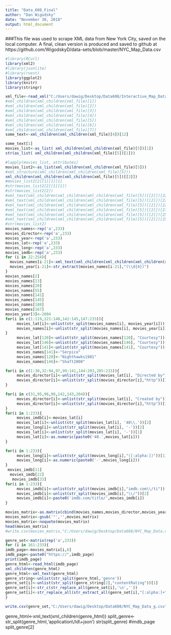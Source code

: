 ---
title: "Data_608_Final"
author: "Dan Wigodsky"
date: "November 30, 2018"
output: html_document
---

###This file was used to scrape XML data from New York City, saved on the local computer.  A final, clean version is produced and saved to github at https://github.com/WigodskyD/data-sets/blob/master/NYC_Map_Data.csv

```{r setup, include=FALSE}
#library(RCurl)
library(xml2)
#library(jsonlite)
#library(rvest)
library(ggplot2)
library(knitr)
library(stringr)
```

```{r}
xml_file<-read_xml("C:/Users/dawig/Desktop/Data608/Interactive_Map_Data.xml")
#xml_children(xml_children(xml_file)[1])
#xml_children(xml_children(xml_file)[2])
#xml_children(xml_children(xml_file)[3])
#xml_children(xml_children(xml_file)[4])
#xml_children(xml_children(xml_file)[5])
#xml_children(xml_children(xml_file)[6])
#xml_children(xml_children(xml_file)[7])
some_text<-xml_children(xml_children(xml_file)[4])[12]

some_text[1]
movies_list<-as_list( xml_children(xml_children(xml_file)[5])[1])
str(as_list( xml_children(xml_children(xml_file)[5])[1]))

#lapply(movies_list, attributes)
movies_list2<-as_list(xml_children(xml_children(xml_file)[5]))
#xml_structure(xml_children(xml_children(xml_file)[5]))
xml_children(xml_children(xml_children(xml_file)[5])[[2]])
#movies_list2[2][1][1][1]
#str(movies_list2[2][1][1])
#str(movies_list2[2])
#xml_text(xml_children(xml_children(xml_children(xml_file)[5])[[2]])[22])
#xml_text(xml_children(xml_children(xml_children(xml_file)[5])[[2]])[220])
#xml_text(xml_children(xml_children(xml_children(xml_file)[5])[[2]])[22])
#xml_text(xml_children(xml_children(xml_children(xml_file)[5])[[2]])[230])
#xml_text(xml_children(xml_children(xml_children(xml_file)[5])[[2]])[250])
#xml_text(xml_children(xml_children(xml_children(xml_file)[5])[[2]])[254])
#str(movies_list2)
movies_names<-rep('a',233)
movies_director<-rep('a',233)
movies_year<-rep('a',233)
movies_lat<-rep('a',233)
movies_long<-rep('a',233)
movies_imdb<-rep('a',233)
for (i in 22:254){
  movies_names[i-21]<-xml_text(xml_children(xml_children(xml_children(xml_file)[5])[[2]])[i])
  movies_year[i-21]<-str_extract(movies_names[i-21],"(\\d{4})")
}
movies_names[2]
movies_names[13]
movies_names[20]
movies_names[55]
movies_names[141]
movies_names[145]
movies_names[188]
movies_names[167]
movies_year[3]<-2004
for(i in c(1:119,121:140,142:145,147:233)){
     movies_lat[i]<-unlist(str_split(movies_names[i], movies_year[i]))[2]
     movies_names[i]<-unlist(str_split(movies_names[i], movies_year[i]))[1]
}
     movies_lat[120]<-unlist(str_split(movies_names[120], "Courtesy"))[2]
     movies_lat[146]<-unlist(str_split(movies_names[146], "Courtesy"))[2]
     movies_lat[141]<-unlist(str_split(movies_names[141], "Courtesy"))[2]
     movies_names[141]<-"Serpico"
     movies_names[120]<-"Nighthawks1981"
     movies_names[146]<-"Shaft2000"

for(i in c(1:30,32:94,97,99:141,144:203,205:233)){
     movies_director[i]<-unlist(str_split(movies_lat[i], "Directed by"))[2]
     movies_director[i]<-unlist(str_split(movies_director[i],"http"))[1]
}

for(i in c(31,95,96,98,142,143,204)){
     movies_director[i]<-unlist(str_split(movies_lat[i], "Created by"))[2]
     movies_director[i]<-unlist(str_split(movies_director[i],"http"))[1]
}
for(i in 1:233){
     movies_imdb[i]<-movies_lat[i]
     movies_lat[i]<-unlist(str_split(movies_lat[i], '40\\.'))[2]
     movies_long[i]<-unlist(str_split(movies_lat[i], '-'))[2]
     movies_lat[i]<-unlist(str_split(movies_lat[i], '-'))[1]
     movies_lat[i]<-as.numeric(paste0('40.',movies_lat[i]))
}

for(i in 1:233){
     movies_long[i]<-unlist(str_split(movies_long[i],"([:alpha:])"))[1]
     movies_long[i]<-as.numeric(paste0('-',movies_long[i]))
}
 movies_imdb[11]
  movies_imdb[22]
   movies_imdb[33]
for(i in 1:233){
     movies_imdb[i]<-unlist(str_split(movies_imdb[i],"imdb.com\\/ti"))[2]
     movies_imdb[i]<-unlist(str_split(movies_imdb[i],"\\/"))[2]
     movies_imdb[i]<-paste0('imdb.com/title/',movies_imdb[i])
}

movies_matrix<-as.matrix(cbind(movies_names,movies_director,movies_year,movies_lat,movies_long,movies_imdb))
movies_matrix<-gsub('"','',movies_matrix)
movies_matrix<-noquote(movies_matrix)
head(movies_matrix)
#write.csv(movies_matrix,"C:/Users/dawig/Desktop/Data608/NYC_Map_Data.csv")
```


```{r get genre}
genre_set<-matrix(rep('a',233))
for (i in 161:233){
imdb_page<-movies_matrix[i,6]
imdb_page<-paste0("https://",imdb_page)
print(imdb_page)
genre_html<-read_html(imdb_page)
xml_children(genre_html)
genre_html<-xml_text(genre_html)
genre_string<-unlist(str_split(genre_html,'genre'))
genre_set[i]<-unlist(str_split(genre_string[2],"contentRating"))[1]
genre_set[i]<-str_c(str_replace_all(genre_set[i],'\n',''))
genre_set[i]<-str_replace_all(str_extract_all(genre_set[i],"[:alpha:]+"),'"','')
}

write.csv(genre_set,"C:/Users/dawig/Desktop/Data608/NYC_Map_Data_g.csv")
```
genre_html<-xml_text(xml_children(genre_html))
split_genre<-str_split(genre_html,'application\\/ld\\+json')
str(split_genre)
#imdb_page
split_genre[2]
